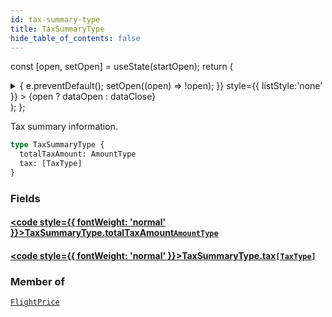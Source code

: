 ```yaml
---
id: tax-summary-type
title: TaxSummaryType
hide_table_of_contents: false
---
```






const [open, setOpen] = useState(startOpen);
return (
<details {...(open ? { open: true } : {})} className="details" style={{ border:'none', boxShadow:'none', background:'var(--ifm-background-color)' }}>
<summary
onClick={(e) => {
e.preventDefault();
setOpen((open) => !open);
}}
style={{ listStyle:'none' }} >
{open ? dataOpen : dataClose}
</summary>
{open && children}
</details>
);
};

Tax summary information.

```graphql
type TaxSummaryType {
  totalTaxAmount: AmountType
  tax: [TaxType]
}
```

### Fields

#### [<code style={{ fontWeight: 'normal' }}>TaxSummaryType.<b>totalTaxAmount</b></code>](#)<Bullet />[`AmountType`](/api/objects/amount-type) <Badge class="badge badge--secondary" text="object"/>

>

#### [<code style={{ fontWeight: 'normal' }}>TaxSummaryType.<b>tax</b></code>](#)<Bullet />[`[TaxType]`](/api/objects/tax-type) <Badge class="badge badge--secondary" text="list"/> <Badge class="badge badge--secondary" text="object"/>

>

### Member of

[`FlightPrice`](/api/objects/flight-price) <Badge class="badge badge--secondary" text="object"/>
